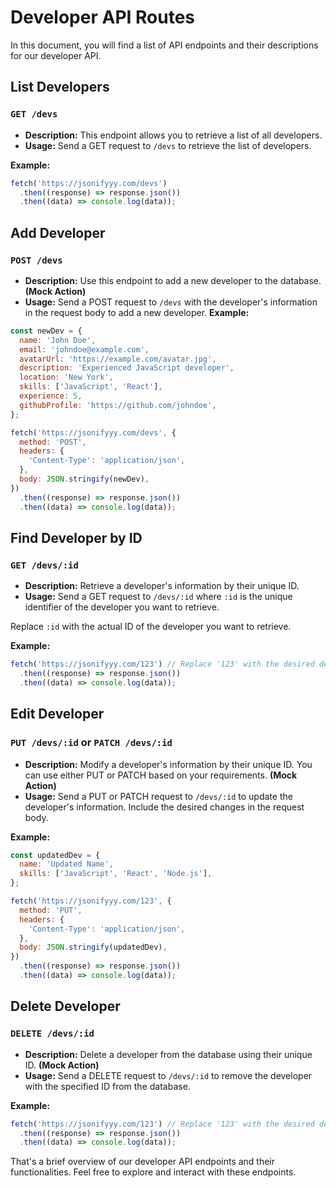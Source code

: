 # Developer API Routes

In this document, you will find a list of API endpoints and their descriptions for our developer API.

## List Developers

### `GET /devs`

- **Description:** This endpoint allows you to retrieve a list of all developers.
- **Usage:** Send a GET request to `/devs` to retrieve the list of developers.

**Example:**

```js filename="demo.js" {3} copy
fetch('https://jsonifyyy.com/devs')
  .then((response) => response.json())
  .then((data) => console.log(data));
```

## Add Developer

### `POST /devs`

- **Description:** Use this endpoint to add a new developer to the database. **(Mock Action)**
- **Usage:** Send a POST request to `/devs` with the developer's information in the request body to add a new developer.
  **Example:**

```js filename="demo.js" {3} copy
const newDev = {
  name: 'John Doe',
  email: 'johndoe@example.com',
  avatarUrl: 'https://example.com/avatar.jpg',
  description: 'Experienced JavaScript developer',
  location: 'New York',
  skills: ['JavaScript', 'React'],
  experience: 5,
  githubProfile: 'https://github.com/johndoe',
};

fetch('https://jsonifyyy.com/devs', {
  method: 'POST',
  headers: {
    'Content-Type': 'application/json',
  },
  body: JSON.stringify(newDev),
})
  .then((response) => response.json())
  .then((data) => console.log(data));
```

## Find Developer by ID

### `GET /devs/:id`

- **Description:** Retrieve a developer's information by their unique ID.
- **Usage:** Send a GET request to `/devs/:id` where `:id` is the unique identifier of the developer you want to retrieve.

Replace `:id` with the actual ID of the developer you want to retrieve.

**Example:**

```js filename="demo.js" {3} copy
fetch('https://jsonifyyy.com/123') // Replace '123' with the desired developer's ID
  .then((response) => response.json())
  .then((data) => console.log(data));
```

## Edit Developer

### `PUT /devs/:id` or `PATCH /devs/:id`

- **Description:** Modify a developer's information by their unique ID. You can use either PUT or PATCH based on your requirements. **(Mock Action)**
- **Usage:** Send a PUT or PATCH request to `/devs/:id` to update the developer's information. Include the desired changes in the request body.

**Example:**

```js filename="demo.js" {3} copy
const updatedDev = {
  name: 'Updated Name',
  skills: ['JavaScript', 'React', 'Node.js'],
};

fetch('https://jsonifyyy.com/123', {
  method: 'PUT',
  headers: {
    'Content-Type': 'application/json',
  },
  body: JSON.stringify(updatedDev),
})
  .then((response) => response.json())
  .then((data) => console.log(data));
```

## Delete Developer

### `DELETE /devs/:id`

- **Description:** Delete a developer from the database using their unique ID. **(Mock Action)**
- **Usage:** Send a DELETE request to `/devs/:id` to remove the developer with the specified ID from the database.

**Example:**

```js filename="demo.js" {3} copy
fetch('https://jsonifyyy.com/123') // Replace '123' with the desired developer's ID
  .then((response) => response.json())
  .then((data) => console.log(data));
```

That's a brief overview of our developer API endpoints and their functionalities. Feel free to explore and interact with these endpoints.
